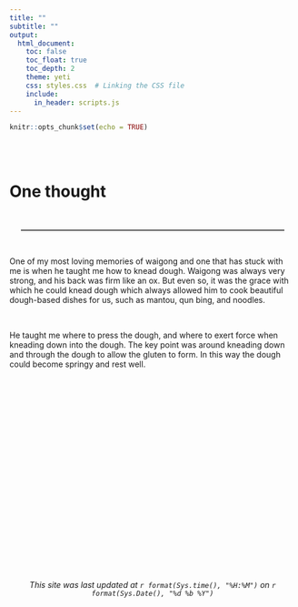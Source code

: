 ```yaml
---
title: ""
subtitle: ""
output:
  html_document:
    toc: false
    toc_float: true
    toc_depth: 2
    theme: yeti
    css: styles.css  # Linking the CSS file
    include:
      in_header: scripts.js
---
```


```r
knitr::opts_chunk$set(echo = TRUE)
```


<div style="margin-top: 88px;">
  <h1>One thought</h1>
</div>

<br>


<hr style="border-top: 1px solid grey; margin-left: 20px; margin-right: 20px;" />

<br>


One of my most loving memories of waigong and one that has stuck with me is when he taught me how to knead dough. Waigong was always very strong, and his back was firm like an ox. But even so, it was the grace with which he could knead dough which always allowed him to cook beautiful dough-based dishes for us, such as mantou, qun bing, and noodles.

<br>

He taught me where to press the dough, and where to exert force when kneading down into the dough. The key point was around kneading down and through the dough to allow the gluten to form. In this way the dough could become springy and rest well. 

<br>

<br>
<br>
<br>
<br>
<br>
<br>
<br>
<br>
<br>
<br>
<br>
<br>
<br>
<br>
<br>
<br>
<br>
<br>

<h6>
<center>*This site was last updated at `r format(Sys.time(), "%H:%M")` on `r format(Sys.Date(), "%d %b %Y")`*</center>
</h6>